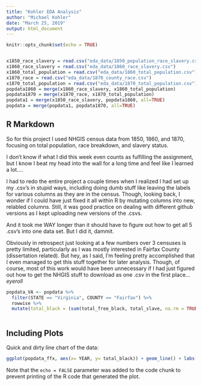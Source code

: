 ```yaml
---
title: "Kohler EDA Analysis"
author: "Michael Kohler"
date: "March 25, 2019"
output: html_document
---
```


```r
knitr::opts_chunk$set(echo = TRUE)


x1850_race_slavery = read.csv("eda_data/1850_population_race_slavery.csv")
x1860_race_slavery = read.csv("eda_data/1860_race_slavery.csv")
x1860_total_population = read.csv("eda_data/1860_total_population.csv")
x1870_race = read.csv("eda_data/1870_county_race.csv")
x1870_total_population = read.csv("eda_data/1870_total_population.csv")
popdata1860 = merge(x1860_race_slavery, x1860_total_population)
popdata1870 = merge(x1870_race, x1870_total_population)
popdata1 = merge(x1850_race_slavery, popdata1860, all=TRUE)
popdata = merge(popdata1, popdata1870, all=TRUE)
```

## R Markdown

So for this project I used NHGIS census data from 1850, 1860, and 1870, focusing on total population, race breakdown, and slavery status.


I don't know if what I did this week even counts as fulfilling the assignment, but I know I beat my head into the wall for a long time and feel like I learned a lot....

I had to redo the entire project a couple times when I realized I had set up my .csv's in stupid ways, including doing dumb stuff like leaving the labels for various columns as they are in the census. Though, looking back, I wonder if I could have just fixed it all within R by mutating columns into new, relabled columns. Still, it was good practice on dealing with different github versions as I kept uploading new versions of the .csvs.

And it took me WAY longer than it should have to figure out how to get all 5 .csv's into one data set. But I did it, dammit.

Obviously in retrospect just looking at a few numbers over 3 censuses is pretty limited, particularly as I was mostly interested in Fairfax County (dissertation related). But hey, as I said, I'm feeling pretty accomplished that I even managed to get this stuff together for later analysis. Though, of course, most of this work would have been unnecessary if I had just figured out how to get the NHGIS stuff to download as one .csv in the first place... *eyeroll* 

```r
popdata_VA <- popdata %>% 
  filter(STATE == "Virginia", COUNTY == "Fairfax") %>% 
  rowwise %>% 
  mutate(total_black = (sum(total_free_black, total_slave, na.rm = TRUE)))
  

```
## Including Plots

Quick and dirty line chart of the data:

```r
ggplot(popdata_ffx, aes(x= YEAR, y= total_black)) + geom_line() + labs(title = "Fairfax County Black Population During the Civil War Period", x = "Year", y = "Total Black Population")
```

Note that the `echo = FALSE` parameter was added to the code chunk to prevent printing of the R code that generated the plot.
